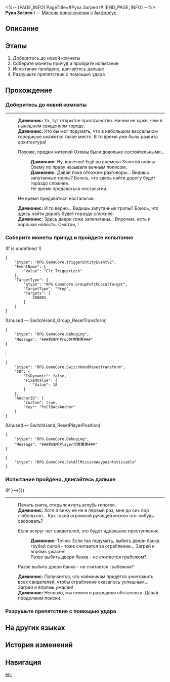 <%-- [PAGE_INFO]
PageTitle=#Рука Загрея I#
[END_PAGE_INFO] --%>
{{Дополнить|Диалоги.}}
{{Миссия Инфобокс
|id              = 8030132
|Название        = 
|Изображение     = Миссия Рука Загрея I.png
|Тип             = Миссия приключения
|Событие         = 
|Глава           = 
|Условия         = 
|Персонажи       = Дамионис; Первопроходец
|СтартЛокация    = [[Амфореус]] — [[Рука Загрея I]]
|Мир             = Амфореус
|Предыдущая      = 
|Следующая       = 
|Награды         = 
}}
'''Рука Загрея I''' — [[Миссия приключения]] в [[Амфореус]].

==Описание==
{{Описание|<!--официальное описание из Перекрёстка судеб-->}}

==Этапы==
# Доберитесь до новой комнаты
# Соберите монеты причуд и пройдите испытание
# Испытание пройдено, двигайтесь дальше
# Разрушьте препятствие с помощью удара

==Прохождение==
{{Дополнить}}
===Доберитесь до новой комнаты===
{{Описание миссии|тип=Миссия приключения|локация=Рука Загрея I|Вы идёте всё дальше и дальше и попадаете в пустую комнату.}}
{{Диалог Начало}}
----
:'''Дамионис:''' Ух, тут открытое пространство. Ничем не хуже, чем в нынешнем священном городе.
:'''Дамионис:''' Кто бы мог подумать, что в небольшом вассальном городишке окажется такое место. В то время уже была развита архитектура!
:{{Диалог|Стрелка}} Похоже, предки жителей Охемы были довольно состоятельными...
::'''Дамионис:''' Ну, конечно! Ещё во времена Золотой войны Охему по праву называли вечным полисом.
::'''Дамионис:''' Давай пока отложим разговоры... Видишь запутанные тропы? Боюсь, что здесь найти дорогу будет гораздо сложнее.
::Не время предаваться ностальгии.
:{{Диалог|Стрелка}} Не время предаваться ностальгии.
:'''Дамионис:''' И то верно... Видишь запутанные тропы? Боюсь, что здесь найти дорогу будет гораздо сложнее.
:'''Дамионис:''' Здесь двери тоже запечатаны... Впрочем, есть и хорошая новость. Смотри, {{Цвет|Ключевой|nobold=1|рука Загрея}}!
:{{tx}}
{{Диалог Конец}}

===Соберите монеты причуд и пройдите испытание===
{{Описание миссии|тип=Миссия приключения|локация=Рука Загрея I|Вы идёте всё дальше и дальше и попадаете в пустую комнату...<br />Последователи Загрея считают воровство священным ритуалом. Если хотите снять печать, придётся освоить мастерство карманных краж.}}
{{Диалог Начало}}
;(If {{F|undefined}} is undefined 1)
<pre>{
	"$type": "RPG.GameCore.TriggerEntityEventV2",
	"EventName": {
		"Value": "Clt_TriggerLock"
	},
	"TargetType": {
		"$type": "RPG.GameCore.GroupFetchLocalTarget",
		"TargetType": "Prop",
		"Targets": [
			300001
		]
	}
}</pre>
;(Unused &mdash; SwitchHand_Group_ResetTransform)
<pre>{
	"$type": "RPG.GameCore.DebugLog",
	"Message": "###机械手Prop位置重置###"
}</pre>
:<pre>{
	"$type": "RPG.GameCore.SwitchHandResetTransform",
	"ID": {
		"IsDynamic": false,
		"FixedValue": {
			"Value": 18
		}
	},
	"AnchorID": {
		"Custom": true,
		"Key": "PullBackAnchor"
	}
}</pre>
::<!--0.2-second delay-->

;(Unused &mdash; SwitchHand_ResetPlayerPosition)
<pre>{
	"$type": "RPG.GameCore.DebugLog",
	"Message": "###机械手Player位置重置###"
}</pre>
::<!--0.2-second delay-->
<pre>{
	"$type": "RPG.GameCore.SetAllMissionWaypointsVisiable"
}</pre>
{{Диалог Конец}}

===Испытание пройдено, двигайтесь дальше===
{{Диалог Начало}}
;(If {{cx}}{{subst:void|<!--{"$type":"RPG.GameCore.ByCompareFloorCustomFloatV2","Name":{"Value":"FCV_isHand"},"CompareValue":{"IsDynamic":false,"FixedValue":{"Value":0}}}-->}})
----
:Печать снята, открылся путь вглубь гипогея.
:'''Дамионис:''' Хотя я вижу её не в первый раз, мне до сих пор любопытно... Как такой огромной ручищей можно что-нибудь своровать?
:{{Диалог|Стрелка}} Если вокруг нет свидетелей, это будет идеальное преступление.
::'''Дамионис:''' Точно. Если так подумать, выбить двери банка грубой силой - тоже считается за ограбление... Загрей и впрямь ужасен!
::Разве выбить двери банка - не считается грабежом?
:{{Диалог|Стрелка}} Разве выбить двери банка - не считается грабежом?
:'''Дамионис:''' Получается, что наёмникам придётся уничтожить всех свидетелей, чтобы ограбление оказалось успешным... Загрей и впрямь ужасен!
:'''Дамионис:''' Неплохо, мы немного разрядили обстановку. Давай продолжим поиски.
:{{tx}}
{{Диалог Конец}}

===Разрушьте препятствие с помощью удара===
{{Описание миссии|тип=Миссия приключения|локация=Рука Загрея I|Все комнаты гипогея надёжно запечатаны. Эта находится под защитой руки Загрея. Продолжить путь можно, лишь завершив испытание.}}
{{Диалог Начало}}

{{Диалог Конец}}

==На других языках==
{{На других языках
|en   = Hand of Zagreus: Room I
|zhs  = 扎格列斯之手-房间Ⅰ
|zht  = 扎格列斯之手-房間Ⅰ
|ja   = ザグレウスの手：部屋I
|ko   = 자그레우스의 손-방Ⅰ
|es   = Mano de Zagreus: sala I
|fr   = Salle I de la Main de Zagreus
|ru   = Рука Загрея I
|th   = หัตถ์ Zagreus: ห้อง I
|vi   = Tay Của Zagreus: Phòng I
|de   = Hand des Zagreus: Raum I
|id   = Tangan Zagreus: Ruangan I
|pt   = A Mão de Zagreus: Sala I
}}

==История изменений==
{{История изменений|3.5}}

==Навигация==
{{Миссия приключения Навбокс|Глава }}

[[en:]]
